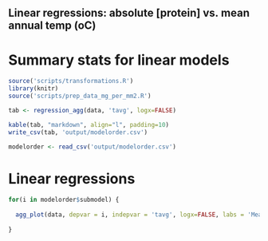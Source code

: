 ## Linear regressions: absolute [protein] vs. mean annual temp (oC)

# Summary stats for linear models
```r
source('scripts/transformations.R')
library(knitr)
source('scripts/prep_data_mg_per_mm2.R')

tab <- regression_agg(data, 'tavg', logx=FALSE)

kable(tab, "markdown", align="l", padding=10)
write_csv(tab, 'output/modelorder.csv')

modelorder <- read_csv('output/modelorder.csv')
````

# Linear regressions

```r

for(i in modelorder$submodel) {
  
  agg_plot(data, depvar = i, indepvar = 'tavg', logx=FALSE, labs = 'Mean annual temp (oC)')
  
}

````
